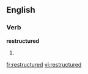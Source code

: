 ==English==

===Verb===
'''restructured'''

# {{present participle of|[[restructure]]}}

[[fr:restructured]]
[[vi:restructured]]